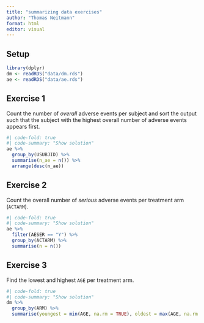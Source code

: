 ```yaml
---
title: "summarizing data exercises"
author: "Thomas Neitmann"
format: html
editor: visual
---
```


## Setup

```r
library(dplyr)
dm <- readRDS("data/dm.rds")
ae <- readRDS("data/ae.rds")
```

## Exercise 1

Count the number of *overall* adverse events per subject and sort the output such that the subject with the highest overall number of adverse events appears first.

```r
#| code-fold: true
#| code-summary: "Show solution"
ae %>% 
  group_by(USUBJID) %>% 
  summarise(n_ae = n()) %>% 
  arrange(desc(n_ae))
```

## Exercise 2

Count the overall number of *serious* adverse events per treatment arm (`ACTARM`).

```r
#| code-fold: true
#| code-summary: "Show solution"
ae %>% 
  filter(AESER == "Y") %>% 
  group_by(ACTARM) %>% 
  summarise(n = n())
```

## Exercise 3

Find the lowest and highest `AGE` per treatment arm.

```r
#| code-fold: true
#| code-summary: "Show solution"
dm %>% 
  group_by(ARM) %>% 
  summarise(youngest = min(AGE, na.rm = TRUE), oldest = max(AGE, na.rm = TRUE))
```
